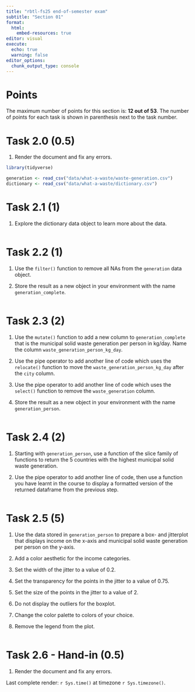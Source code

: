 ```yaml
---
title: "rbtl-fs25 end-of-semester exam"
subtitle: "Section 01"
format:
  html:
    embed-resources: true
editor: visual
execute: 
  echo: true
  warning: false
editor_options: 
  chunk_output_type: console
---
```


# Points

The maximum number of points for this section is: **12 out of 53**. The number of points for each task is shown in parenthesis next to the task number.

# Task 2.0 (0.5)

1.  Render the document and fix any errors.

```r
library(tidyverse)
```

```r
generation <- read_csv("data/what-a-waste/waste-generation.csv")
dictionary <- read_csv("data/what-a-waste/dictionary.csv")
```

# Task 2.1 (1)

1.  Explore the dictionary data object to learn more about the data.

```r

```

# Task 2.2 (1)

1.  Use the `filter()` function to remove all NAs from the `generation` data object.

2.  Store the result as a new object in your environment with the name `generation_complete`.

```r

```

# Task 2.3 (2)

1.  Use the `mutate()` function to add a new column to `generation_complete` that is the municipal solid waste generation per person in kg/day. Name the column `waste_generation_person_kg_day`.

2.  Use the pipe operator to add another line of code which uses the `relocate()` function to move the `waste_generation_person_kg_day` after the `city` column.

3.  Use the pipe operator to add another line of code which uses the `select()` function to remove the `waste_generation` column.

4.  Store the result as a new object in your environment with the name `generation_person`.

```r

```

# Task 2.4 (2)

1.  Starting with `generation_person`, use a function of the slice family of functions to return the 5 countries with the highest municipal solid waste generation.

2.  Use the pipe operator to add another line of code, then use a function you have learnt in the course to display a formatted version of the returned dataframe from the previous step.

```r

```

# Task 2.5 (5)

1.  Use the data stored in `generation_person` to prepare a box- and jitterplot that displays income on the x-axis and municipal solid waste generation per person on the y-axis.

2.  Add a color aesthetic for the income categories.

3.  Set the width of the jitter to a value of 0.2.

4.  Set the transparency for the points in the jitter to a value of 0.75.

5.  Set the size of the points in the jitter to a value of 2.

6.  Do not display the outliers for the boxplot.

7.  Change the color palette to colors of your choice.

8.  Remove the legend from the plot.

```r


```

# Task 2.6 - Hand-in (0.5)

1.  Render the document and fix any errors.

Last complete render: `r Sys.time()` at timezone `r Sys.timezone()`.
